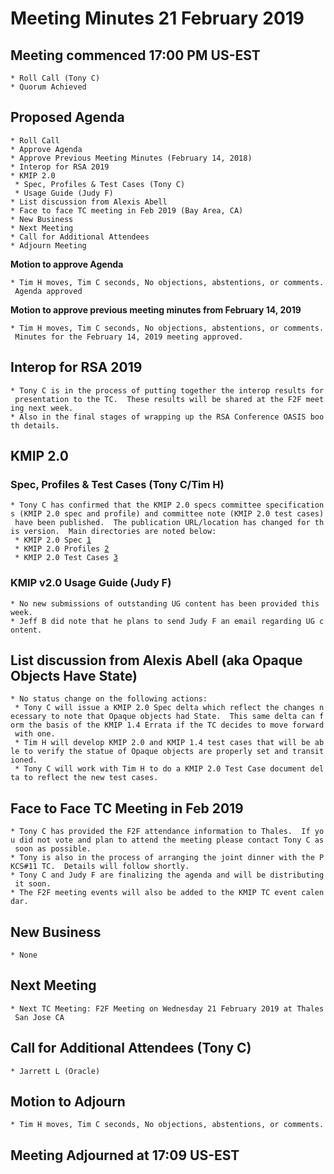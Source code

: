 = Meeting Minutes 21 February 2019 =
== Meeting commenced 17:00 PM US-EST ==
 * Roll Call (Tony C)
 * Quorum Achieved

== Proposed Agenda ==
 * Roll Call
 * Approve Agenda
 * Approve Previous Meeting Minutes (February 14, 2018)
 * Interop for RSA 2019
 * KMIP 2.0
  * Spec, Profiles & Test Cases (Tony C)
  * Usage Guide (Judy F)
 * List discussion from Alexis Abell
 * Face to face TC meeting in Feb 2019 (Bay Area, CA)
 * New Business
 * Next Meeting
 * Call for Additional Attendees
 * Adjourn Meeting

'''Motion to approve Agenda'''

 * Tim H moves, Tim C seconds, No objections, abstentions, or comments. Agenda approved

'''Motion to approve previous meeting minutes from February 14, 2019'''

 * Tim H moves, Tim C seconds, No objections, abstentions, or comments. Minutes for the February 14, 2019 meeting approved.

== Interop for RSA 2019 ==
 * Tony C is in the process of putting together the interop results for presentation to the TC.  These results will be shared at the F2F meeting next week.
 * Also in the final stages of wrapping up the RSA Conference OASIS booth details.

== KMIP 2.0 ==
=== Spec, Profiles & Test Cases (Tony C/Tim H) ===
 * Tony C has confirmed that the KMIP 2.0 specs committee specifications (KMIP 2.0 spec and profile) and committee note (KMIP 2.0 test cases) have been published.  The publication URL/location has changed for this version.  Main directories are noted below:
  * KMIP 2.0 Spec [http://docs.oasis-open.org/kmip/kmip-spec/v2.0]
  * KMIP 2.0 Profiles [http://docs.oasis-open.org/kmip/kmip-profiles/v2.0]
  * KMIP 2.0 Test Cases [http://docs.oasis-open.org/kmip/kmip-testcases/v2.0]

=== KMIP v2.0 Usage Guide (Judy F) ===
 * No new submissions of outstanding UG content has been provided this week.
 * Jeff B did note that he plans to send Judy F an email regarding UG content.

== List discussion from Alexis Abell (aka Opaque Objects Have State) ==
 * No status change on the following actions:
  * Tony C will issue a KMIP 2.0 Spec delta which reflect the changes necessary to note that Opaque objects had State.  This same delta can form the basis of the KMIP 1.4 Errata if the TC decides to move forward with one.
  * Tim H will develop KMIP 2.0 and KMIP 1.4 test cases that will be able to verify the statue of Opaque objects are properly set and transitioned.
  * Tony C will work with Tim H to do a KMIP 2.0 Test Case document delta to reflect the new test cases.

== Face to Face TC Meeting in Feb 2019 ==
 * Tony C has provided the F2F attendance information to Thales.  If you did not vote and plan to attend the meeting please contact Tony C as soon as possible.
 * Tony is also in the process of arranging the joint dinner with the PKCS#11 TC.  Details will follow shortly.
 * Tony C and Judy F are finalizing the agenda and will be distributing it soon.
 * The F2F meeting events will also be added to the KMIP TC event calendar.

== New Business ==
 * None

== Next Meeting ==
 * Next TC Meeting: F2F Meeting on Wednesday 21 February 2019 at Thales San Jose CA

== Call for Additional Attendees (Tony C) ==
 * Jarrett L (Oracle)

== Motion to Adjourn ==
 * Tim H moves, Tim C seconds, No objections, abstentions, or comments.

== Meeting Adjourned at 17:09 US-EST ==
